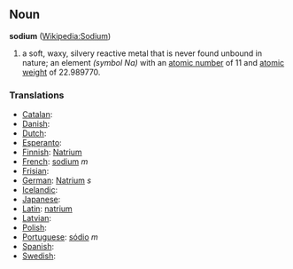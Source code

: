 == Noun ==
'''sodium''' ([[en:Sodium|Wikipedia:Sodium]])

# a soft, waxy, silvery reactive metal that is never found unbound in nature; an element ''(symbol Na)'' with an [[atomic number]] of 11 and [[atomic weight]] of 22.989770.

===Translations===
*[[Catalan]]: [[]] 
*[[Danish]]: [[]]
*[[Dutch]]: [[]] 
*[[Esperanto]]: [[]]
*[[Finnish]]: [[Natrium]]
*[[French]]: [[sodium]] ''m''
*[[Frisian]]: [[]]
*[[German]]: [[Natrium]] ''s''
*[[Icelandic]]: [[]]
*[[Japanese]]: [[]]
*[[Latin]]: [[natrium]]
*[[Latvian]]: [[]]
*[[Polish]]: [[]]
*[[Portuguese]]: [[sódio]] ''m''
*[[Spanish]]: [[]] 
*[[Swedish]]: [[]]
